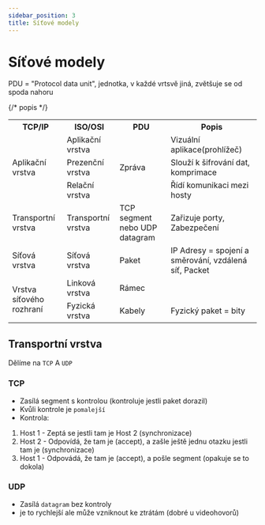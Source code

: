 ```yaml
---
sidebar_position: 3
title: Síťové modely
---
```


# Síťové modely

PDU = "Protocol data unit", jednotka, v každé vrtsvě jiná, zvětšuje se od spoda nahoru

<table align="center">
    <tr>
        <th>
            TCP/IP
        </th>
        <th>
            ISO/OSI
        </th>
        <th>
           PDU
        </th>
        <th>
           Popis
        </th>
    </tr>
  <tr>
    <td rowspan="3">Aplikační vrstva</td>
    <td>Aplikační vrstva</td>
    <td rowspan="3">Zpráva</td>
    <td>Vizuální aplikace(prohlížeč)</td>  
  </tr>
  <tr>
    <td>Prezenční vrstva</td>
    <td>Slouží k šifrování dat, komprimace</td>
  </tr>
  <tr>
    <td>Relační vrstva</td>
    <td>Řídí komunikaci mezi hosty</td>
  </tr>
  <tr>
    <td>Transportní vrstva</td>
    <td>Transportní vrstva</td>
    <td>TCP segment nebo UDP datagram</td>
    <td>Zařizuje porty, Zabezpečení</td> {/* popis */}
  </tr>
  <tr>
    <td>Síťová vrstva</td>
    <td>Síťová vrstva</td>
    <td>Paket</td>
    <td>IP Adresy = spojení a směrování, vzdálená síť, Packet</td>
  </tr>
  <tr>
    <td rowspan="2">Vrstva síťového rozhraní</td>
    <td>Linková vrstva</td>
    <td>Rámec</td>
  </tr>
  <tr>
    <td>Fyzická vrstva</td>
    <td>Kabely</td>
    <td>Fyzický paket = bity</td>
  </tr>
</table>

## Transportní vrstva

Dělíme na `TCP` A `UDP` 

### TCP
* Zasílá segment s kontrolou (kontroluje jestli paket dorazil) 
* Kvůli kontrole je `pomalejší`
* Kontrola: 
1. Host 1 - Zeptá se jestli tam je Host 2 (synchronizace)
2. Host 2 - Odpovídá, že tam je (accept), a zašle ještě jednu otazku jestli tam je (synchronizace)
3. Host 1 - Odpovádá, že tam je (accept), a pošle segment
(opakuje se to dokola)


### UDP 
* Zasílá `datagram` bez kontroly
* je to rychlejší ale může vzniknout ke ztrátám (dobré u videohovorů)